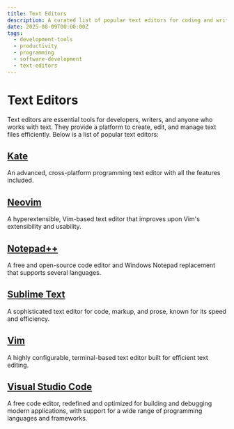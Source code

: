 ```yaml
---
title: Text Editors
description: A curated list of popular text editors for coding and writing.
date: 2025-08-09T00:00:00Z
tags:
  - development-tools
  - productivity
  - programming
  - software-development
  - text-editors
---
```


# Text Editors

Text editors are essential tools for developers, writers, and anyone who works
with text. They provide a platform to create, edit, and manage text files
efficiently. Below is a list of popular text editors:

## [Kate](https://kate-editor.org/)

An advanced, cross-platform programming text editor with all the features
included.

## [Neovim](https://neovim.io)

A hyperextensible, Vim-based text editor that improves upon Vim's extensibility
and usability.

## [Notepad++](https://notepad-plus-plus.org/)

A free and open-source code editor and Windows Notepad replacement that supports
several languages.

## [Sublime Text](https://www.sublimetext.com/)

A sophisticated text editor for code, markup, and prose, known for its speed and
efficiency.

## [Vim](https://www.vim.org/)

A highly configurable, terminal-based text editor built for efficient text
editing.

## [Visual Studio Code](https://code.visualstudio.com/)

A free code editor, redefined and optimized for building and debugging modern
applications, with support for a wide range of programming languages and
frameworks.
